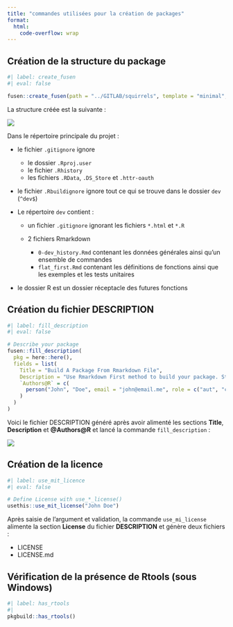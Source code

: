 ```yaml
---
title: "commandes utilisées pour la création de packages"
format:
  html: 
    code-overflow: wrap
---
```


## Création de la structure du package 

```r
#| label: create_fusen
#| eval: false

fusen::create_fusen(path = "../GITLAB/squirrels", template = "minimal", flat_name = "first")

```

La structure créée est la suivante :

![](images/package_structure.png)

Dans le répertoire principale du projet :

- le fichier `.gitignore` ignore 
  - le dossier `.Rproj.user`
  - le fichier `.Rhistory`
  - les fichiers `.RData`, `.DS_Store` et `.httr-oauth`

- le fichier `.Rbuildignore` ignore tout ce qui se trouve dans le dossier `dev` (`^dev$`)

- Le répertoire `dev` contient :

  - un fichier `.gitignore` ignorant les fichiers `*.html` et `*.R`

  - 2 fichiers Rmarkdown

    - `0-dev_history.Rmd` contenant les données générales ainsi qu'un ensemble de commandes
    - `flat_first.Rmd` contenant les définitions de fonctions ainsi que les exemples et les tests unitaires
  
- le dossier R est un dossier réceptacle des futures fonctions

## Création du fichier DESCRIPTION

```r
#| label: fill_description
#| eval: false

# Describe your package
fusen::fill_description(
  pkg = here::here(),
  fields = list(
    Title = "Build A Package From Rmarkdown File",
    Description = "Use Rmarkdown First method to build your package. Start your package with documentation. Everything can be set from a Rmarkdown file in your project.",
    `Authors@R` = c(
      person("John", "Doe", email = "john@email.me", role = c("aut", "cre"), comment = c(ORCID = "0000-0000-0000-0000"))
    )
  )
)

```

Voici le fichier DESCRIPTION généré après avoir alimenté les sections **Title**, **Description** et **@Authors@R** et lancé la commande `fill_description` :

![](images/DESCRIPTION.png)

## Création de la licence

```r
#| label: use_mit_licence
#| eval: false

# Define License with use_*_license()
usethis::use_mit_license("John Doe")

```

Après saisie de l'argument et validation, la commande `use_mi_license` alimente la section **License** du fichier **DESCRIPTION** et génère deux fichiers :

- LICENSE
- LICENSE.md

## Vérification de la présence de Rtools (sous Windows)

```r
#| label: has_rtools
#|
pkgbuild::has_rtools()

```



